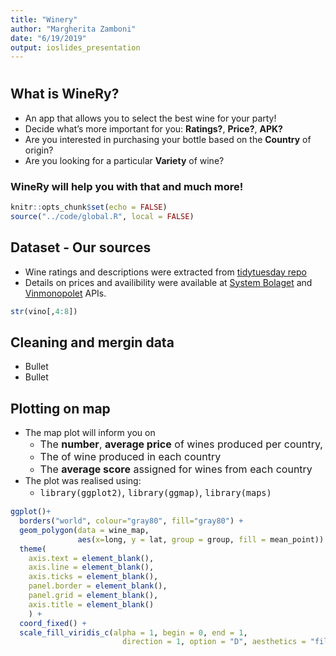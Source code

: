 ```yaml
---
title: "Winery"
author: "Margherita Zamboni"
date: "6/19/2019"
output: ioslides_presentation
---
```

# 

## What is WineRy?
- An app that allows you to select the best wine for your party! 
- Decide what's more important for you: __Ratings?__, __Price?__, __APK?__
- Are you interested in purchasing your bottle based on the __Country__ of origin?
- Are you looking for a particular __Variety__ of wine?

### WineRy will help you with that and much more!


```r
knitr::opts_chunk$set(echo = FALSE)
source("../code/global.R", local = FALSE)

```


## Dataset - Our sources
- Wine ratings and descriptions were extracted from [tidytuesday repo](https://github.com/rfordatascience/tidytuesday/tree/master/data/2019/2019-05-28)
- Details on prices and availibility were available at [System Bolaget](https://www.systembolaget.se/api/) and [Vinmonopolet](https://www.vinmonopolet.no/datadeling) APIs.


```r

str(vino[,4:8])

```

## Cleaning and mergin data
- Bullet
- Bullet


## Plotting on map
- The map plot will inform you on
    + <font size="3">The **number**, **average price** of wines produced per country, </font>
    + <font size="3">The  of wine produced in each country </font>
    + <font size="3">The **average score** assigned for wines from each country </font>
- The plot was realised using: 
    + <font size="3">`library(ggplot2)`, `library(ggmap)`,  `library(maps)` </font>
 
```r

ggplot()+
  borders("world", colour="gray80", fill="gray80") +
  geom_polygon(data = wine_map, 
               aes(x=long, y = lat, group = group, fill = mean_point)) +
  theme(
    axis.text = element_blank(),
    axis.line = element_blank(),
    axis.ticks = element_blank(),
    panel.border = element_blank(),
    panel.grid = element_blank(),
    axis.title = element_blank()
    ) +
  coord_fixed() +
  scale_fill_viridis_c(alpha = 1, begin = 0, end = 1,
                         direction = 1, option = "D", aesthetics = "fill")


```

